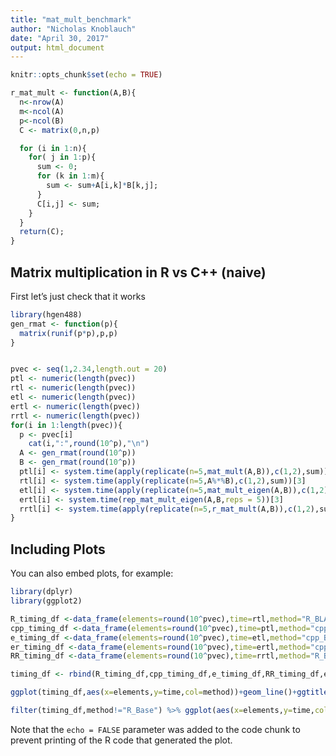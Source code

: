 ```yaml
---
title: "mat_mult_benchmark"
author: "Nicholas Knoblauch"
date: "April 30, 2017"
output: html_document
---
```


```r
knitr::opts_chunk$set(echo = TRUE)
```

```r
r_mat_mult <- function(A,B){
  n<-nrow(A)
  m<-ncol(A)
  p<-ncol(B)
  C <- matrix(0,n,p)

  for (i in 1:n){
    for( j in 1:p){
      sum <- 0;
      for (k in 1:m){
        sum <- sum+A[i,k]*B[k,j];
      }
      C[i,j] <- sum;
    }
  }
  return(C);
}
```



## Matrix multiplication in R vs C++ (naive)

First let's just check that it works
```r
library(hgen488)
gen_rmat <- function(p){
  matrix(runif(p*p),p,p)
}


pvec <- seq(1,2.34,length.out = 20)
ptl <- numeric(length(pvec))
rtl <- numeric(length(pvec))
etl <- numeric(length(pvec))
ertl <- numeric(length(pvec))
rrtl <- numeric(length(pvec))
for(i in 1:length(pvec)){
  p <- pvec[i]
    cat(i,":",round(10^p),"\n")
  A <- gen_rmat(round(10^p))
  B <- gen_rmat(round(10^p))
  ptl[i] <- system.time(apply(replicate(n=5,mat_mult(A,B)),c(1,2),sum))[3]
  rtl[i] <- system.time(apply(replicate(n=5,A%*%B),c(1,2),sum))[3]
  etl[i] <- system.time(apply(replicate(n=5,mat_mult_eigen(A,B)),c(1,2),sum))[3]
  ertl[i] <- system.time(rep_mat_mult_eigen(A,B,reps = 5))[3]
  rrtl[i] <- system.time(apply(replicate(n=5,r_mat_mult(A,B)),c(1,2),sum))[3]
}
```

## Including Plots

You can also embed plots, for example:

```r
library(dplyr)
library(ggplot2)

R_timing_df <-data_frame(elements=round(10^pvec),time=rtl,method="R_BLAS")
cpp_timing_df <-data_frame(elements=round(10^pvec),time=ptl,method="cpp")
e_timing_df <-data_frame(elements=round(10^pvec),time=etl,method="cpp_BLAS")
er_timing_df <-data_frame(elements=round(10^pvec),time=ertl,method="cpp_BLAS(cpp)")
RR_timing_df <-data_frame(elements=round(10^pvec),time=rrtl,method="R_Base")

timing_df <- rbind(R_timing_df,cpp_timing_df,e_timing_df,RR_timing_df,er_timing_df)

ggplot(timing_df,aes(x=elements,y=time,col=method))+geom_line()+ggtitle("Matrix Multiplication","5 replicates")+ylab("seconds")+xlab("dimension")
```



```r
filter(timing_df,method!="R_Base") %>% ggplot(aes(x=elements,y=time,col=method))+geom_line()+ggtitle("Matrix Multiplication","5 replicates")+ylab("seconds")+xlab("dimension")
```



Note that the `echo = FALSE` parameter was added to the code chunk to prevent printing of the R code that generated the plot.
